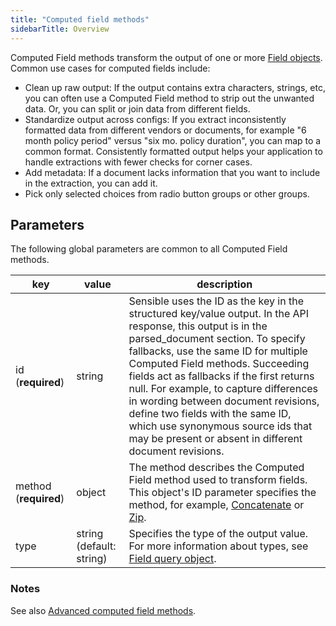 ```yaml
---
title: "Computed field methods"
sidebarTitle: Overview
---
```


Computed Field methods transform the output of one or more [Field objects](/senseml-reference/field-query-object/index-field-query-object). Common use cases for computed fields include:

* Clean up raw output: If the output contains extra characters, strings, etc, you can often use a Computed Field method to strip out the unwanted data. Or, you can split or join data from different fields.
* Standardize output across configs: If you extract inconsistently formatted data from different vendors or documents, for example "6 month policy period" versus "six mo. policy duration", you can map to a common format. Consistently formatted output helps your application to handle extractions with fewer checks for corner cases.
* Add metadata: If a document lacks information that you want to include in the extraction, you can add it.
* Pick only selected choices from radio button groups or other groups.

## Parameters

The following global parameters are common to all Computed Field methods.

| key                   | value                    | description                                                                                                                                                                                                                                                                                                                                                                                                                                                                                     |
| --------------------- | ------------------------ | ----------------------------------------------------------------------------------------------------------------------------------------------------------------------------------------------------------------------------------------------------------------------------------------------------------------------------------------------------------------------------------------------------------------------------------------------------------------------------------------------- |
| id (**required**)     | string                   | Sensible uses the ID as the key in the structured key/value output. In the API response, this output is in the parsed\_document section. To specify fallbacks, use the same ID for multiple Computed Field methods. Succeeding fields act as fallbacks if the first returns null. For example, to capture differences in wording between document revisions, define two fields with the same ID, which use synonymous source ids that may be present or absent in different document revisions. |
| method (**required**) | object                   | The method describes the Computed Field method used to transform fields. This object's ID parameter specifies the method, for example, [Concatenate](/senseml-reference/computed-field-methods/concatenate) or [Zip](/senseml-reference/computed-field-methods/zip).                                                                                                                                                                                                                                                                                                    |
| type                  | string (default: string) | Specifies the type of the output value. For more information about types, see [Field query object](/senseml-reference/field-query-object/index-field-query-object).                                                                                                                                                                                                                                                                                                                                                                   |

### Notes

See also [Advanced computed field methods](/senseml-reference/advanced-computed-field-methods/index-advanced-computed-field-methods).